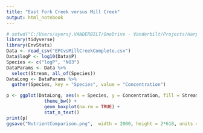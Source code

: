 ```yaml
---
title: "East Fork Creek versus Mill Creek"
output: html_notebook
---
```


```r
# setwd("C:/Users/ayersj.VANDERBILT/OneDrive - Vanderbilt/Projects/HarpethRiver/MillCreek")
library(tidyverse)
library(EnvStats)
Data <- read_csv("EFCvsMillCreekComplete.csv")
Data$logP <- log10(Data$P)
Species <- c("logP", "NO3")
DataParams <- Data %>%
  select(Stream, all_of(Species))
DataLong <- DataParams %>%
  gather(Species, key = "Species", value = "Concentration")

```

```r
p <- ggplot(DataLong, aes(x = Species, y = Concentration, fill = Stream, position = Stream)) +
              theme_bw() +
              geom_boxplot(na.rm = TRUE) +
              stat_n_text() 
print(p)
ggsave("NutrientComparison.png",  width = 2000, height = 2*618, units = "px", plot = p)
```

